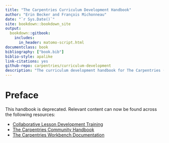 ```yaml
--- 
title: "The Carpentries Curriculum Development Handbook"
author: "Erin Becker and François Michonneau"
date: "`r Sys.Date()`"
site: bookdown::bookdown_site
output:
  bookdown::gitbook:
    includes:
      in_header: matomo-script.html
documentclass: book
bibliography: ["book.bib"]
biblio-style: apalike
link-citations: yes
github-repo: carpentries/curriculum-development
description: "The curriculum development handbook for The Carpentries (DEPRECATED)."
---
```


# Preface
This handbook is deprecated.
Relevant content can now be found across the following resources:

* [Collaborative Lesson Development Training](https://carpentries.github.io/lesson-development-training/)
* [The Carpentries Community Handbook](https://docs.carpentries.org/)
* [The Carpentries Workbench Documentation](https://carpentries.github.io/sandpaper-docs/)
